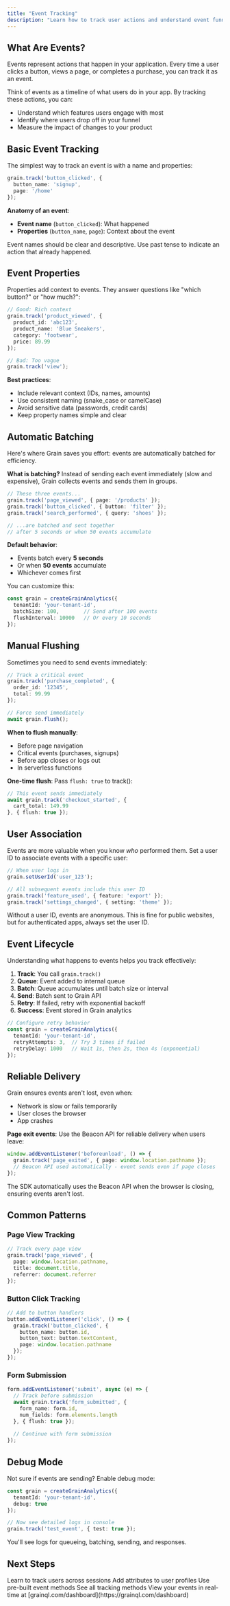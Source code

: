 ```yaml
---
title: "Event Tracking"
description: "Learn how to track user actions and understand event fundamentals"
---
```


## What Are Events?

Events represent actions that happen in your application. Every time a user clicks a button, views a page, or completes a purchase, you can track it as an event.

Think of events as a timeline of what users do in your app. By tracking these actions, you can:
- Understand which features users engage with most
- Identify where users drop off in your funnel
- Measure the impact of changes to your product

## Basic Event Tracking

The simplest way to track an event is with a name and properties:

```typescript
grain.track('button_clicked', {
  button_name: 'signup',
  page: '/home'
});
```

**Anatomy of an event**:
- **Event name** (`button_clicked`): What happened
- **Properties** (`button_name`, `page`): Context about the event

Event names should be clear and descriptive. Use past tense to indicate an action that already happened.

## Event Properties

Properties add context to events. They answer questions like "which button?" or "how much?":

```typescript
// Good: Rich context
grain.track('product_viewed', {
  product_id: 'abc123',
  product_name: 'Blue Sneakers',
  category: 'footwear',
  price: 89.99
});

// Bad: Too vague
grain.track('view');
```

**Best practices**:
- Include relevant context (IDs, names, amounts)
- Use consistent naming (snake_case or camelCase)
- Avoid sensitive data (passwords, credit cards)
- Keep property names simple and clear

## Automatic Batching

Here's where Grain saves you effort: events are automatically batched for efficiency.

**What is batching?** Instead of sending each event immediately (slow and expensive), Grain collects events and sends them in groups.

```typescript
// These three events...
grain.track('page_viewed', { page: '/products' });
grain.track('button_clicked', { button: 'filter' });
grain.track('search_performed', { query: 'shoes' });

// ...are batched and sent together
// after 5 seconds or when 50 events accumulate
```

**Default behavior**:
- Events batch every **5 seconds**
- Or when **50 events** accumulate
- Whichever comes first

You can customize this:

```typescript
const grain = createGrainAnalytics({
  tenantId: 'your-tenant-id',
  batchSize: 100,        // Send after 100 events
  flushInterval: 10000   // Or every 10 seconds
});
```

## Manual Flushing

Sometimes you need to send events immediately:

```typescript
// Track a critical event
grain.track('purchase_completed', {
  order_id: '12345',
  total: 99.99
});

// Force send immediately
await grain.flush();
```

**When to flush manually**:
- Before page navigation
- Critical events (purchases, signups)
- Before app closes or logs out
- In serverless functions

**One-time flush**: Pass `flush: true` to track():

```typescript
// This event sends immediately
await grain.track('checkout_started', {
  cart_total: 149.99
}, { flush: true });
```

## User Association

Events are more valuable when you know *who* performed them. Set a user ID to associate events with a specific user:

```typescript
// When user logs in
grain.setUserId('user_123');

// All subsequent events include this user ID
grain.track('feature_used', { feature: 'export' });
grain.track('settings_changed', { setting: 'theme' });
```

Without a user ID, events are anonymous. This is fine for public websites, but for authenticated apps, always set the user ID.

## Event Lifecycle

Understanding what happens to events helps you track effectively:

1. **Track**: You call `grain.track()`
2. **Queue**: Event added to internal queue
3. **Batch**: Queue accumulates until batch size or interval
4. **Send**: Batch sent to Grain API
5. **Retry**: If failed, retry with exponential backoff
6. **Success**: Event stored in Grain analytics

```typescript
// Configure retry behavior
const grain = createGrainAnalytics({
  tenantId: 'your-tenant-id',
  retryAttempts: 3,  // Try 3 times if failed
  retryDelay: 1000   // Wait 1s, then 2s, then 4s (exponential)
});
```

## Reliable Delivery

Grain ensures events aren't lost, even when:
- Network is slow or fails temporarily
- User closes the browser
- App crashes

**Page exit events**: Use the Beacon API for reliable delivery when users leave:

```typescript
window.addEventListener('beforeunload', () => {
  grain.track('page_exited', { page: window.location.pathname });
  // Beacon API used automatically - event sends even if page closes
});
```

The SDK automatically uses the Beacon API when the browser is closing, ensuring events aren't lost.

## Common Patterns

### Page View Tracking

```typescript
// Track every page view
grain.track('page_viewed', {
  page: window.location.pathname,
  title: document.title,
  referrer: document.referrer
});
```

### Button Click Tracking

```typescript
// Add to button handlers
button.addEventListener('click', () => {
  grain.track('button_clicked', {
    button_name: button.id,
    button_text: button.textContent,
    page: window.location.pathname
  });
});
```

### Form Submission

```typescript
form.addEventListener('submit', async (e) => {
  // Track before submission
  await grain.track('form_submitted', {
    form_name: form.id,
    num_fields: form.elements.length
  }, { flush: true });
  
  // Continue with form submission
});
```

## Debug Mode

Not sure if events are sending? Enable debug mode:

```typescript
const grain = createGrainAnalytics({
  tenantId: 'your-tenant-id',
  debug: true
});

// Now see detailed logs in console
grain.track('test_event', { test: true });
```

You'll see logs for queueing, batching, sending, and responses.

## Next Steps

<CardGroup cols={2}>
  <Card title="User Identification" icon="user" href="/core/user-identification">
    Learn to track users across sessions
  </Card>
  <Card title="User Properties" icon="tags" href="/core/user-properties">
    Add attributes to user profiles
  </Card>
  <Card title="Template Events" icon="sparkles" href="/core/template-events">
    Use pre-built event methods
  </Card>
  <Card title="API Reference" icon="book" href="/api-reference/core-methods">
    See all tracking methods
  </Card>
</CardGroup>

<Note>
  View your events in real-time at [grainql.com/dashboard](https://grainql.com/dashboard)
</Note>

